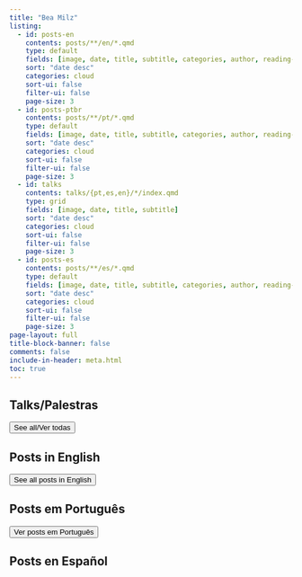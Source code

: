 ```yaml
---
title: "Bea Milz"
listing:
  - id: posts-en
    contents: posts/**/en/*.qmd
    type: default
    fields: [image, date, title, subtitle, categories, author, reading-time]
    sort: "date desc"
    categories: cloud
    sort-ui: false
    filter-ui: false
    page-size: 3
  - id: posts-ptbr
    contents: posts/**/pt/*.qmd
    type: default
    fields: [image, date, title, subtitle, categories, author, reading-time]
    sort: "date desc"
    categories: cloud
    sort-ui: false
    filter-ui: false
    page-size: 3   
  - id: talks
    contents: talks/{pt,es,en}/*/index.qmd
    type: grid
    fields: [image, date, title, subtitle]
    sort: "date desc"
    categories: cloud
    sort-ui: false
    filter-ui: false
    page-size: 3      
  - id: posts-es
    contents: posts/**/es/*.qmd
    type: default
    fields: [image, date, title, subtitle, categories, author, reading-time]
    sort: "date desc"
    categories: cloud
    sort-ui: false
    filter-ui: false
    page-size: 3       
page-layout: full
title-block-banner: false
comments: false
include-in-header: meta.html  
toc: true
---
```


## Talks/Palestras

::: {#talks}
:::

<a href="../talks/index.html"> <button type="button" class="btn btn-primary float-end btn-sm">See all/Ver todas</button></a>

## Posts in English

::: {#posts-en}
:::

<a href="../posts/en.html"> <button type="button" class="btn btn-primary float-end btn-sm">See all posts in English</button></a>

## Posts em Português



::: {#posts-ptbr}
:::

<a href="../posts/pt.html"> <button type="button" class="btn btn-primary float-end btn-sm">Ver posts em Português</button></a>

## Posts en Español

::: {#posts-es}
:::
